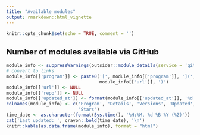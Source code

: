 ```yaml
---
title: "Available modules"
output: rmarkdown::html_vignette
---
```


```r
knitr::opts_chunk$set(echo = TRUE, comment = '')
```

## Number of modules available via GitHub

```r
module_info <- suppressWarnings(outsider::module_details(service = 'github'))
# convert to links
module_info[['program']] <- paste0('[', module_info[['program']], '](',
                                   module_info[['url']], ')')
module_info[['url']] <- NULL
module_info[['repo']] <- NULL
module_info[['updated_at']] <- format(module_info[['updated_at']], '%d %b %y')
colnames(module_info) <- c('Program', 'Details', 'Versions', 'Updated',
                           'Stars')
time_date <- as.character(format(Sys.time(), '%H:%M, %d %B %Y (%Z)'))
cat('Last updated: ', crayon::bold(time_date), '\n')
knitr::kable(as.data.frame(module_info), format = "html")
```